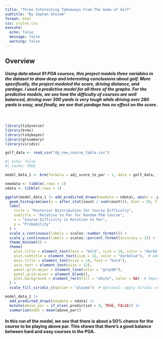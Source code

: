 ```yaml
---
title: "Three Interesting Takeaways From The Game of Golf"
subtitle: "By Zephan Shivam"
format: html
css: styles.css
execute:
  echo: false
  message: false
  warning: false
---
```

## Overview

##### Using data about 91 PGA courses, this project models three variables in the dataset to draw deep and interesting conclusions about golf. More specifically, the project modeled the score, driving distance, and yardage. I used a predictive model for all three of the graphs. For the predictive models, we see how the difficulty of courses are well balanced, driving over 300 yards is very tough while driving over 280 yards is easy, and finally, we see that yardage has no effect on the score.

<br> 
```r
library(tidyverse)
library(brms)
library(tidybayes)
library(gtsummary)
library(viridis)
```

```r
golf_data <- read_csv("dg_new_course_table.csv")
```

```r
#| echo: false
#| cache: TRUE 

model_data_1 <- brm(formula = adj_score_to_par ~ 1, data = golf_data, family = gaussian(), silent = 2, refresh = 0, seed = 12)
```

```r
newdata <- tibble(.rows = 1)
ndata <- tibble(.rows = 1)
```

```r
ggplot(model_data_1 |> add_predicted_draws(newdata = ndata), aes(x = .prediction)) + 
  geom_histogram(aes(y = after_stat(count / sum(count))), bins = 50, fill = "cyan", color = "black", alpha = 0.8) +  # Adjusted color and alpha
  labs(
    title = "Posterior Distribution for Course Difficulty",
    subtitle = "Relative to Par for Random PGA Course",
    x = "Course Difficulty in Relation to Par",
    y = "Probability"
  ) + 
  scale_x_continuous(labels = scales::number_format()) + 
  scale_y_continuous(labels = scales::percent_format(accuracy = 1)) + 
  theme_minimal() +
  theme(
    plot.title = element_text(face = "bold", size = 16, color = "darkblue"),  # Improved title
    plot.subtitle = element_text(size = 12, color = "darkblue"),  # Added subtitle
    axis.title = element_text(size = 14, face = "bold"),
    axis.text = element_text(size = 12),
    panel.grid.major = element_line(color = "grey90"),
    panel.grid.minor = element_blank(),
    plot.background = element_rect(fill = "white", color = NA)  # Improved background
  ) +
  scale_fill_viridis_c(option = "plasma")  # Optional: apply Viridis color scale
```

```r
model_data_1 |> 
  add_predicted_draws(newdata = ndata) |>
  mutate(above_par = if_else(.prediction > 0, TRUE, FALSE)) |>
  summarize(odds = mean(above_par))

```
#### In this run of the model, we see that there is about a 50% chance for the course to be playing above par. This shows that there's a good balance between hard and easy courses in the PGA.